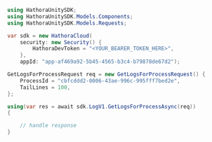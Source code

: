 ```csharp GetLogsForProcess.cs
using HathoraUnitySDK;
using HathoraUnitySDK.Models.Components;
using HathoraUnitySDK.Models.Requests;

var sdk = new HathoraCloud(
    security: new Security() {
        HathoraDevToken = "<YOUR_BEARER_TOKEN_HERE>",
    },
    appId: "app-af469a92-5b45-4565-b3c4-b79878de67d2");

GetLogsForProcessRequest req = new GetLogsForProcessRequest() {
    ProcessId = "cbfcddd2-0006-43ae-996c-995fff7bed2e",
    TailLines = 100,
};

using(var res = await sdk.LogV1.GetLogsForProcessAsync(req))
{

    // handle response
}
```
